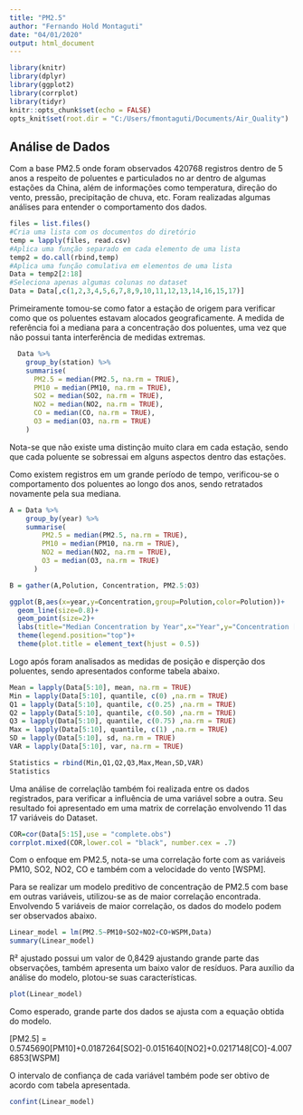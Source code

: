 ---
title: "PM2.5"
author: "Fernando Hold Montaguti"
date: "04/01/2020"
output: html_document
---

```{r setup, include=FALSE}
library(knitr)
library(dplyr)
library(ggplot2)
library(corrplot)
library(tidyr)
knitr::opts_chunk$set(echo = FALSE)
opts_knit$set(root.dir = "C:/Users/fmontaguti/Documents/Air_Quality")
```

## Análise de Dados

Com a base PM2.5 onde foram observados 420768 registros dentro de 5 anos a respeito de poluentes e particulados no ar dentro de algumas estações da China, além de informações como temperatura, direção do vento, pressão, precipitação de chuva, etc. Foram realizadas algumas análises para entender o comportamento dos dados. 

```{r}
files = list.files()
#Cria uma lista com os documentos do diretório
temp = lapply(files, read.csv)
#Aplica uma função separado em cada elemento de uma lista
temp2 = do.call(rbind,temp)
#Aplica uma função comulativa em elementos de uma lista
Data = temp2[2:18]
#Seleciona apenas algumas colunas no dataset
Data = Data[,c(1,2,3,4,5,6,7,8,9,10,11,12,13,14,16,15,17)]
```

Primeiramente tomou-se como fator a estação de origem para verificar como que os poluentes estavam alocados geograficamente. A medida de referência foi a mediana para a concentração dos poluentes, uma vez que não possui tanta interferência de medidas extremas.

```{r}
  Data %>%
    group_by(station) %>%
    summarise(
      PM2.5 = median(PM2.5, na.rm = TRUE),
      PM10 = median(PM10, na.rm = TRUE),
      SO2 = median(SO2, na.rm = TRUE),
      NO2 = median(NO2, na.rm = TRUE),
      CO = median(CO, na.rm = TRUE),
      O3 = median(O3, na.rm = TRUE)
    )
```

Nota-se que não existe uma distinção muito clara em cada estação, sendo que cada poluente se sobressai em alguns aspectos dentro das estações.

Como existem registros em um grande período de tempo, verificou-se o comportamento dos poluentes ao longo dos anos, sendo retratados novamente pela sua mediana.

```{r}
A = Data %>%
    group_by(year) %>%
    summarise(
        PM2.5 = median(PM2.5, na.rm = TRUE),
        PM10 = median(PM10, na.rm = TRUE),
        NO2 = median(NO2, na.rm = TRUE),
        O3 = median(O3, na.rm = TRUE)
      ) 

B = gather(A,Polution, Concentration, PM2.5:O3)

ggplot(B,aes(x=year,y=Concentration,group=Polution,color=Polution))+
  geom_line(size=0.8)+
  geom_point(size=2)+
  labs(title="Median Concentration by Year",x="Year",y="Concentration [ppm]")+
  theme(legend.position="top")+
  theme(plot.title = element_text(hjust = 0.5))
```

Logo após foram analisados as medidas de posição e disperção dos poluentes, sendo apresentados conforme tabela abaixo.

```{r}
Mean = lapply(Data[5:10], mean, na.rm = TRUE)
Min = lapply(Data[5:10], quantile, c(0) ,na.rm = TRUE)
Q1 = lapply(Data[5:10], quantile, c(0.25) ,na.rm = TRUE)
Q2 = lapply(Data[5:10], quantile, c(0.50) ,na.rm = TRUE)
Q3 = lapply(Data[5:10], quantile, c(0.75) ,na.rm = TRUE)
Max = lapply(Data[5:10], quantile, c(1) ,na.rm = TRUE)
SD = lapply(Data[5:10], sd, na.rm = TRUE)
VAR = lapply(Data[5:10], var, na.rm = TRUE)

Statistics = rbind(Min,Q1,Q2,Q3,Max,Mean,SD,VAR)
Statistics
```

Uma análise de correlaçlão também foi realizada entre os dados registrados, para verificar a influência de uma variável sobre a outra.
Seu resultado foi apresentado em uma matrix de correlação envolvendo 11 das 17 variáveis do Dataset. 

```{r}
COR=cor(Data[5:15],use = "complete.obs")
corrplot.mixed(COR,lower.col = "black", number.cex = .7)
```

Com o enfoque em PM2.5, nota-se uma correlação forte com as variáveis PM10, SO2, NO2, CO e também com a velocidade do vento [WSPM].

Para se realizar um modelo preditivo de concentração de PM2.5 com base em outras variáveis, utilizou-se as de maior correlação encontrada.
Envolvendo 5 variáveis de maior correlação, os dados do modelo podem ser observados abaixo.

```{r}
Linear_model = lm(PM2.5~PM10+SO2+NO2+CO+WSPM,Data)
summary(Linear_model)
```

 R² ajustado possui um valor de 0,8429 ajustando grande parte das observações, também apresenta um baixo valor de resíduos. Para auxílio da análise do modelo, plotou-se suas características.

```{r}
plot(Linear_model)
```

Como esperado, grande parte dos dados se ajusta com a equação obtida do modelo.

[PM2.5] = 0.5745690[PM10]+0.0187264[SO2]-0.0151640[NO2]+0.0217148[CO]-4.0076853[WSPM]

O intervalo de confiança de cada variável também pode ser obtivo de acordo com tabela apresentada.

```{r}
confint(Linear_model)
```
